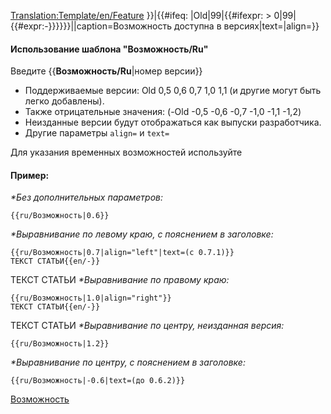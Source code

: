 <noinclude>[[Translation:Template/en/Feature]]</noinclude><noinclude>
</noinclude><includeonly>{{en/VersionBox|{{#ifeq: {{{1|}}}|Old|0|{{#ifexpr: {{{1|}}} < 0|0|{{{1|}}}}}}}|{{#ifeq: {{{1|}}}|Old|99|{{#ifexpr: {{{1|}}} > 0|99|{{#expr:-{{{1|}}}}}}}}}||caption=Возможность доступна в версиях|text={{{text|}}}|align={{{align|}}}}}</includeonly><noinclude>

====Использование шаблона "Возможность/Ru"====
Введите <nowiki>{{</nowiki>'''Возможность/Ru'''<nowiki>|номер версии}}</nowiki>
*Поддерживаемые версии: Old 0,5 0,6 0,7 1,0 1,1 (и другие могут быть легко добавлены).
*Также отрицательные значения: (-Old -0,5 -0,6 -0,7 -1,0 -1,1 -1,2)
*Неизданные версии будут отображаться как выпуски разработчика.
*Другие параметры <code>align=</code> и <code>text=</code>
Для указания временных возможностей используйте {{en/S|ru/Возможность период}}

====Пример:====
''*Без дополнительных параметров:''
<pre>{{ru/Возможность|0.6}}</pre>
{{ru/Возможность|0.6}}
''*Выравнивание по левому краю, с пояснением в заголовке:'' 
<pre>{{ru/Возможность|0.7|align="left"|text=(с 0.7.1)}}
ТЕКСТ СТАТЬИ{{en/-}}</pre>
{{ru/Возможность|0.7|text=(с 0.7.1)|align="left"}}
ТЕКСТ СТАТЬИ{{en/-}}
''*Выравнивание по правому краю:''
<pre>{{ru/Возможность|1.0|align="right"}}
ТЕКСТ СТАТЬИ{{en/-}}</pre>
{{ru/Возможность|1.0|align="right"}}
ТЕКСТ СТАТЬИ{{en/-}}
''*Выравнивание по центру, неизданная версия:''
<pre>{{ru/Возможность|1.2}}</pre>
{{ru/Возможность|1.2}}
''*Выравнивание по центру, с пояснением в заголовке:''
<pre>{{ru/Возможность|-0.6|text=(до 0.6.2)}}</pre>
{{ru/Возможность|-0.6|text=(до 0.6.2)}}


[[Category:ru/Шаблоны|Возможность]]
</noinclude>
